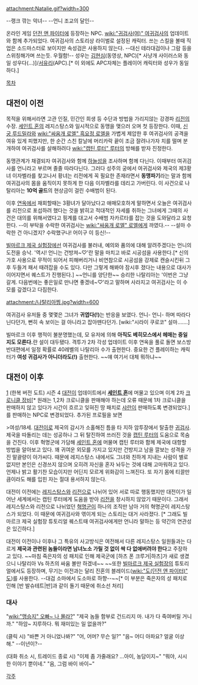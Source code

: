 attachment:Natalie.gif?width=300

--랭크 깎는 악녀-- --언니 조교의 달인--

온라인 게임 [[던전 앤 파이터]]에 등장하는 NPC. [[wiki:"귀검사(여)" 여귀검사]]의 업데이트와 함께 추가되었다. 여귀검사의 스토리상 라이벌로 설정된 캐릭터. 쓰는 스킬을 볼때 직업은 소드마스터로 보이지만 속성검은 사용하지 않는다. --대신 테라대검이나 그람 등을 스위칭해가며 쓰는듯. 우월함!-- 성우는 [[김현심]](동영상, NPC)[* 사냥개 사이러스와 동일 성우다(...)]/[[서유리]](APC).[* 이 외에도 APC자체는 플레이어 캐릭터와 성우가 동일하다.]

[[목차]]

== 대전이 이전 ==
목적을 위해서라면 고관 인질, 민간인 희생 등 수단과 방법을 가리지않는 강경파 [[리전]]의 수장. [[세인트 혼]]의 레지스탕스와 일시적으로 동맹을 맺으러 오며 첫 등장한다. 이때, [[신궁 루드밀라]]와 [[wiki:"싸움개 로엘" 흑요정 로엘]]을 가볍게 제압한 후 여귀검사의 공격을 여유 있게 피했지만, 한 순간 스친 칼날에 머리카락 끝이 조금 잘려나가자 치를 떨며 분개하여 여귀검사를 살해하려다 [[wiki:"캡틴 루터" 루터]]의 방해를 받자 진정한다.
{{{#!html
<iframe width="720" height="438" src="http://serviceapi.nmv.naver.com/flash/convertIframeTag.nhn?vid=187F9C82B0C07DA5B89AA24B7F01E1831513&outKey=V1268196805eec705c8c156c6a3282113cd282ad028385b05ccc556c6a3282113cd28" frameborder="no" scrolling="no"></iframe>
}}}

동맹관계가 채결되자 여귀검사와 함께 [[하늘성]]을 조사하며 함께 다닌다. 이때부터 여귀검사를 언니라고 부르며 졸졸 따라다닌다. 그러다 성주의 궁에서 여귀검사와 제국의 제3황녀 이자벨라를 찾고나서 황녀는 리전에게 꼭 필요한 존재라면서 '''동맹파기'''라는 말과 함께 여귀검사의 몸을 움직이지 못하게 한 다음 이자벨라를 데리고 가버린다. 이 사건으로 나탈리아는 '''10억 골드'''의 현상금이 걸린 수배범이 된다.

이후 [[연옥]]에서 재회할때는 3황녀가 달아났다고 애매모호하게 말하면서 오늘은 여귀검사를 리전으로 포섭하려 했다는 것을 밝히고 적대적인 자세를 취하는 그녀에게 그때의 사건은 대의를 위해서였다고 핑계를 대고서 수배범 자카르타를 잡는 것을 도와달라고 요청한다. --이 부탁을 수락한 여귀검사는 [[wiki:"싸움개 로엘" 로엘]]에게 까였다.-- --설마 수락한 건 아니겠지? 수락했구나! 어이구 이 등신!--

[[빌마르크 제국 실험장]]에선 여귀검사를 불러내, 예의와 품의에 대해 알려주겠다는 언니의 도전을 승낙. '역시! 언니는 건방져~♡'란 말을 마치고 바로 시공섬을 사용한다.[* 신의 가호 사용으로 무적이 되어서 피해버리거나 비연참으로 시공섬을 강제로 캔슬시킨뒤 그 후 두들겨 패서 때려잡을 수도 있다. 다만 그렇게 해봐야 잠시후 졌다는 내용으로 대사가 이어지면서 퀘스트가 진행된다.] ~~언니를 양단한~~ 승리한 나탈리아는 '이번은 그냥 갈게. 다음번에는 좋은일로 만나면 좋겠네~♡'라고 말하며 사라지고 여귀검사는 이 수모를 갚겠다고 다짐한다.


attachment:/나탈리아찡.jpg?width=600

여귀검사 유저들 중 몇몇은 그녀가 '''귀엽다(!)'''는 반응을 보였다. 언니- 언니- 하며 따라다닌다던가, 뻔히 속 보이는 걸 아니라고 잡아뗀다던가. [wiki:"시라이 쿠로코" 설마…….]

빌마르크 이후 행적이 불분명했는데, 모 유저에 의해 '''아직도 베히모스에서 헤매는 중일지도 모른다.'''란 설이 대두됐다. 격투가 2차 각성 업데이트 이후 연옥을 풀로 돌면 보스방 반대편에서 일정 확률로 40레벨의 나탈리아 수가 출현한다. 중요한 건 플레이하는 캐릭터가 '''여성 귀검사가 아니더라도(!)''' 출현한다. ~~얘 여기서 대체 뭐하냐~~

== 대전이 이후 ==
[attachment:/ScreenShot2015_0224_205053020.jpg] 
﻿(한복 버전 도트)
시즌 4 [[대전이]] 업데이트에서 '''[[세인트 혼]]'''에 머물고 있으며 이계 2차 [[크로니클 장비]][* 원래는 1,2차 크로니클을 판매해야 하는데 오류 때문에 1차 크로니클을 판매하지 않고 있다가 시간이 흐르고 잊혀진 땅 패치로 [[샤란]]이 판매하도록 변경되었다.]를 판매하는 NPC로 변경되었다. 추가된 프로필을 보면

>여성/18세. [[대전이]]로 제국의 감시가 소홀해진 틈을 타 지하 암투장에서 탈출한 [[귀검사]]. 제국을 따돌리는 데는 성공하나 그 뒤 탈진하여 쓰러진 것을 [[캡틴 루터]]의 도움으로 목숨을 건진다. 이후 혁명군에 가담해 [[세인트 혼]]에 머물며 캡틴 루터와 함께 제국에 대항할 방법을 알아보고 있다. 꽤 귀여운 외모를 가지고 있지만 건방지고 남을 깔보는 성격을 가진 말괄량이 아가씨다. 때문에 레지스탕스 내에서도 그녀와 친하게 지내는 사람이 별로 없지만 본인은 신경쓰지 않으며 오히려 자신을 혼자 놔두는 것에 대해 고마워하고 있다. 언제나 밝고 활기찬 모습이지만 어딘지 모르게 위화감이 느껴진다. 또 자기 몸에 티끌만큼이라도 해를 입힌 자는 절대 용서하지 않는다.

대전이 이전에는 [[레지스탕스]]와 [[리전]]으로 나뉘어 있어 서로 따로 행동했지만 대전이가 일어난 세계에서는 캡틴 루터에게 도움을 받아 [[리전]]을 창시하지 않았기 때문이다. 그래서 레지스탕스와 리전으로 나뉘었던 [[혁명군]]이 하나의 조직만 남아 거의 혁명군이 레지스탕스가 되었다. 이 때문에 여귀검사와 엮이게 되는 스토리는 대거 사라졌다. [* 그래도 빌마르크 제국 실험장 튜토리얼 퀘스트때 여귀검사에게만 언니라 말하는 등 약간의 연관성은 있긴하다.]

대전이 이전이나 이후나 그 특유의 사고방식은 여전해서 다른 레지스탕스 일원들과는 다르게 '''제국과 관련된 놈들이라면 남녀노소 가릴 것 없이 싹 다 없애버려야 한다'''고 주장하고 있다. ~~마침 죽은자의 성 패치로 인해 제국군에 [하츠 폰 크루거|하츠]가 새로 생겼으니 나탈리아 Vs 하츠의 싸움 볼만 하겠네~~ 
~~또한 [[빌마르크 제국 실험장]]의 튜토리얼에서도 등장하며, 무기는 이전과는 달리 진혼의 블레이드([[wiki:"도(던전 앤 파이터)" 도]])를 사용한다. --대검 소마에서 도소마로 하향--~~[* 이 부분은 죽은자의 성 패치로 인해 [반 발슈테트|반]과 같이 돌기 때문에 취소선 처리]

=== 대사 ===
"[[wiki:"맹승지" 오빠~ 나 몰라?]]"
"제국 놈들 함부로 건드리지 마. 내가 다 죽여버릴 거니까."
"하암~ 지루하다. 뭐 재미있는 일 없을까?"

(클릭 시)
"바쁜 거 아니었나봐?"
"어, 어머? 무슨 일?"
"음~ 어디 아파요? 얼굴 이상해." --이년이?--

(대화 취소 시, 트레이드 종료 시)
"이제 좀 가줄래요? …아이, 농담이지~"
"뭐야, 시시한 이야기 뿐이네."
"음, 그럼 바이 바이~"

[[각주]]
